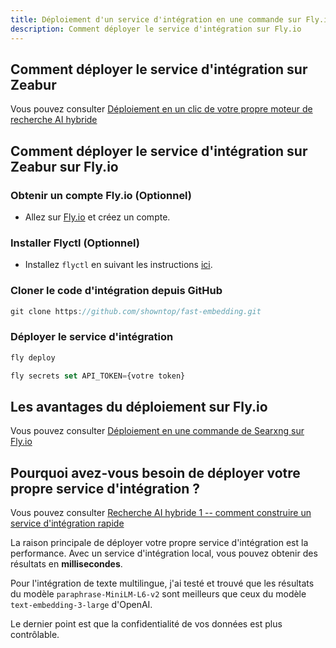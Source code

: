 ```yaml
---
title: Déploiement d'un service d'intégration en une commande sur Fly.io
description: Comment déployer le service d'intégration sur Fly.io
---
```


## Comment déployer le service d'intégration sur Zeabur

Vous pouvez consulter [Déploiement en un clic de votre propre moteur de recherche AI hybride](/docs/one-click-deploy-ai-search)

## Comment déployer le service d'intégration sur Zeabur sur Fly.io

<Steps>

### Obtenir un compte Fly.io (Optionnel)

-   Allez sur [Fly.io](https://fly.io) et créez un compte.

### Installer Flyctl (Optionnel)

-   Installez `flyctl` en suivant les instructions [ici](https://fly.io/docs/flyctl/install/).

### Cloner le code d'intégration depuis GitHub

```js
git clone https://github.com/showntop/fast-embedding.git
```

### Déployer le service d'intégration

```js
fly deploy

fly secrets set API_TOKEN={votre token}
```

</Steps>

## Les avantages du déploiement sur Fly.io

Vous pouvez consulter [Déploiement en une commande de Searxng sur Fly.io](/docs/deploy-searxng-fly-io)

## Pourquoi avez-vous besoin de déployer votre propre service d'intégration ?

Vous pouvez consulter [Recherche AI hybride 1 -- comment construire un service d'intégration rapide](/blog/fast-local-embedding-service)

La raison principale de déployer votre propre service d'intégration est la performance. Avec un service d'intégration local, vous pouvez obtenir des résultats en **millisecondes**.

Pour l'intégration de texte multilingue, j'ai testé et trouvé que les résultats du modèle `paraphrase-MiniLM-L6-v2` sont meilleurs que ceux du modèle `text-embedding-3-large` d'OpenAI.

Le dernier point est que la confidentialité de vos données est plus contrôlable.
